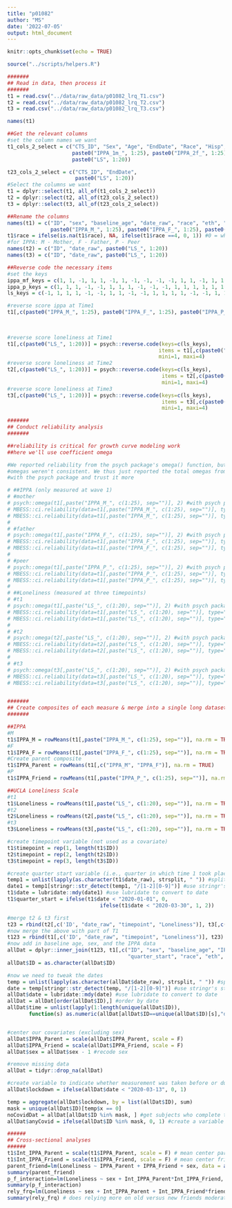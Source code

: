 ```yaml
---
title: "p01082"
author: "MS"
date: '2022-07-05'
output: html_document
---
```


```r
knitr::opts_chunk$set(echo = TRUE)

source("../scripts/helpers.R")

#######
## Read in data, then process it
#######
t1 = read.csv("../data/raw_data/p01082_lrq_T1.csv")
t2 = read.csv("../data/raw_data/p01082_lrq_T2.csv")
t3 = read.csv("../data/raw_data/p01082_lrq_T3.csv")
```
```r
names(t1)
```



```r
##Get the relevant columns
#set the column names we want
t1_cols_2_select = c("CTS_ID", "Sex", "Age", "EndDate", "Race", "Hisp", "AQ7", "AQ8", "AQ11", #AQ7 is first gen status, AQ8 is a pay for college variable that was coded awkwardly so we ultimately didn't use, AQ11 is one item measure of whether relied more on old or new friends 
                     paste0("IPPA_1m_", 1:25), paste0("IPPA_2f_", 1:25), paste0("IPPA_peer_", 1:25),
                     paste0("LS", 1:20))

t23_cols_2_select = c("CTS_ID", "EndDate",
                      paste0("LS", 1:20))
#Select the columns we want
t1 = dplyr::select(t1, all_of(t1_cols_2_select))
t2 = dplyr::select(t2, all_of(t23_cols_2_select))
t3 = dplyr::select(t3, all_of(t23_cols_2_select))

##Rename the columns
names(t1) = c("ID", "sex", "baseline_age", "date_raw", "race", "eth", "first_gen", "pay_for_college", "friend_rely",
              paste0("IPPA_M_", 1:25), paste0("IPPA_F_", 1:25), paste0("IPPA_P_", 1:25), paste0("LS_", 1:20)) 
t1$race = ifelse(is.na(t1$race), NA, ifelse(t1$race ==4, 0, 1)) #0 = white, 1 = non-white
#for IPPA: M - Mother, F - Father, P - Peer
names(t2) = c("ID", "date_raw", paste0("LS_", 1:20))
names(t3) = c("ID", "date_raw", paste0("LS_", 1:20))

##Reverse code the necessary items
#set the keys
ippa_mf_keys = c(1, 1, -1, 1, 1, -1, 1, -1, -1, -1, -1, 1, 1, -1, 1, 1, -1, -1, 1, 1, 1, 1, -1, 1, 1) #reverse scored items 3,6,8,9,10,11,14,17,18,23 -- items are the same for mother and father
ippa_p_keys = c(1, 1, 1, -1, -1, 1, 1, 1, -1, -1, -1, 1, 1, 1, 1, 1, 1, -1, 1, 1, 1, -1, -1, 1, 1) #reverse scored items 4,5,9,10,11,18,22,23
ls_keys = c(-1, 1, 1, 1, -1, -1, 1, 1, -1, -1, 1, 1, 1, 1, -1, -1, 1, 1, -1, -1) #reverse scored items 1,5,6,9,10,15,16,19,20

#reverse score ippa at Time1
t1[,c(paste0("IPPA_M_", 1:25), paste0("IPPA_F_", 1:25), paste0("IPPA_P_", 1:25))] = psych::reverse.code(keys=c(ippa_mf_keys,ippa_mf_keys,ippa_p_keys),
                                                                                                        items = t1[,c(paste0("IPPA_M_", 1:25), paste0("IPPA_F_", 1:25), paste0("IPPA_P_", 1:25))],
                                                                                                        mini=1, maxi=5)

#reverse score loneliness at Time1
t1[,c(paste0("LS_", 1:20))] = psych::reverse.code(keys=c(ls_keys),
                                                 items = t1[,c(paste0("LS_", 1:20))],
                                                 mini=1, maxi=4)
#reverse score loneliness at Time2
t2[,c(paste0("LS_", 1:20))] = psych::reverse.code(keys=c(ls_keys),
                                                  items = t2[,c(paste0("LS_", 1:20))],
                                                  mini=1, maxi=4)
#reverse score loneliness at Time3
t3[,c(paste0("LS_", 1:20))] = psych::reverse.code(keys=c(ls_keys),
                                                  items = t3[,c(paste0("LS_", 1:20))],
                                                  mini=1, maxi=4)

#######
## Conduct reliability analysis
#######

##reliability is critical for growth curve modeling work
##here we'll use coefficient omega

#We reported reliability from the psych package's omega() function, but also double checked that against the MBESS package's function. The omega totals converge well, but it was unclear why the hierarchical 
#omegas weren't consistent. We thus just reported the total omegas from the psych package because... i hierarchical omega might be nice to know, but won't affect validity of our results ii i'm more familiar
#with the psych package and trust it more

# ##IPPA (only measured at wave 1)
# #mother
# psych::omega(t1[,paste("IPPA_M_", c(1:25), sep="")], 2) #with psych package -- .96 total, .7 hierarchical
# MBESS::ci.reliability(data=t1[,paste("IPPA_M_", c(1:25), sep="")], type="omega", conf.level = 0.95, interval.type="bca", B=1000) #With MBESS -- 0.9494 total, 95% CI [0.93, 0.96]
# MBESS::ci.reliability(data=t1[,paste("IPPA_M_", c(1:25), sep="")], type="hierarchical", conf.level = 0.95, interval.type="bca", B=1000) #With MBESS -- 0.9377 hierarchical, 95% CI [0.91, 0.96]
# 
# #father
# psych::omega(t1[,paste("IPPA_F_", c(1:25), sep="")], 2) #with psych package -- .96 total, .06 hierarchical
# MBESS::ci.reliability(data=t1[,paste("IPPA_F_", c(1:25), sep="")], type="omega", conf.level = 0.95, interval.type="bca", B=1000) #With MBESS -- 0.9583 total, 95% CI [0.95, 0.97]
# MBESS::ci.reliability(data=t1[,paste("IPPA_F_", c(1:25), sep="")], type="hierarchical", conf.level = 0.95, interval.type="bca", B=1000) #With MBESS -- 0.9485 hierarchical, 95% CI [0.92, 0.96]
# 
# #peer
# psych::omega(t1[,paste("IPPA_P_", c(1:25), sep="")], 2) #with psych package -- .96 total, .37 hierarchical
# MBESS::ci.reliability(data=t1[,paste("IPPA_P_", c(1:25), sep="")], type="omega", conf.level = 0.95, interval.type="bca", B=1000) #With MBESS -- 0.9447 total, 95% CI [0.92, 0.96]
# MBESS::ci.reliability(data=t1[,paste("IPPA_P_", c(1:25), sep="")], type="hierarchical", conf.level = 0.95, interval.type="bca", B=1000) #With MBESS -- 0.9178 hierarchical, 95% CI [0.87, 0.95]
# 
# ##Loneliness (measured at three timepoints)
# #t1
# psych::omega(t1[,paste("LS_", c(1:20), sep="")], 2) #with psych package -- .95 total, .69 hierarchical
# MBESS::ci.reliability(data=t1[,paste("LS_", c(1:20), sep="")], type="omega", conf.level = 0.95, interval.type="bca", B=1000) #With MBESS -- 0.9500 total, 95% CI [0.93, 0.96]
# MBESS::ci.reliability(data=t1[,paste("LS_", c(1:20), sep="")], type="hierarchical", conf.level = 0.95, interval.type="bca", B=1000) #With MBESS -- 0.9476 hierarchical, 95% CI [0.93, 0.96]
# 
# #t2
# psych::omega(t2[,paste("LS_", c(1:20), sep="")], 2) #with psych package -- .95 total, .73 hierarchical
# MBESS::ci.reliability(data=t2[,paste("LS_", c(1:20), sep="")], type="omega", conf.level = 0.95, interval.type="bca", B=1000) #With MBESS -- 0.9506 total, 95% CI [0.94, 0.96]
# MBESS::ci.reliability(data=t2[,paste("LS_", c(1:20), sep="")], type="hierarchical", conf.level = 0.95, interval.type="bca", B=1000) #With MBESS -- 0.9482 hierarchical, 95% CI [0.93, 0.96]
# 
# #t3
# psych::omega(t3[,paste("LS_", c(1:20), sep="")], 2) #with psych package -- .95 total, .76 hierarchical
# MBESS::ci.reliability(data=t3[,paste("LS_", c(1:20), sep="")], type="omega", conf.level = 0.95, interval.type="bca", B=1000) #With MBESS -- 0.9447 total, 95% CI [0.93, 0.96]
# MBESS::ci.reliability(data=t3[,paste("LS_", c(1:20), sep="")], type="hierarchical", conf.level = 0.95, interval.type="bca", B=1000) #with MBESS -- 0.9442 hierarchical, 95% CI [0.93, 0.96]   


#######
## Create composites of each measure & merge into a single long dataset
#######

##IPPA
#M 
t1$IPPA_M = rowMeans(t1[,paste("IPPA_M_", c(1:25), sep="")], na.rm = TRUE)
#F
t1$IPPA_F = rowMeans(t1[,paste("IPPA_F_", c(1:25), sep="")], na.rm = TRUE)
#Create parent composite
t1$IPPA_Parent = rowMeans(t1[,c("IPPA_M", "IPPA_F")], na.rm = TRUE)
#P
t1$IPPA_Friend = rowMeans(t1[,paste("IPPA_P_", c(1:25), sep="")], na.rm = TRUE)

##UCLA Loneliness Scale
#t1
t1$Loneliness = rowMeans(t1[,paste("LS_", c(1:20), sep="")], na.rm = TRUE)
#t2
t2$Loneliness = rowMeans(t2[,paste("LS_", c(1:20), sep="")], na.rm = TRUE)
#t3
t3$Loneliness = rowMeans(t3[,paste("LS_", c(1:20), sep="")], na.rm = TRUE)

#create timepoint variable (not used as a covariate)
t1$timepoint = rep(1, length(t1$ID))
t2$timepoint = rep(2, length(t2$ID))
t3$timepoint = rep(3, length(t3$ID))

#create quarter start variable (i.e., quarter in which time 1 took place)
temp1 = unlist(lapply(as.character(t1$date_raw), strsplit, " ")) #split dates from times in date_raw; unlist output and save in 'temp'
date1 = temp1[stringr::str_detect(temp1, "/[1-2][0-9]")] #use stringr's str_detect() to pull out 
t1$date = lubridate::mdy(date1) #use lubridate to convert to date
t1$quarter_start = ifelse(t1$date < "2020-01-01", 0,
                              ifelse(t1$date < "2020-03-30", 1, 2))

#merge t2 & t3 first
t23 = rbind(t2[,c('ID', "date_raw", "timepoint", "Loneliness")], t3[,c('ID', "date_raw", "timepoint", "Loneliness")])
#now merge the above with part of T1
t123 = rbind(t1[,c('ID', "date_raw", "timepoint", "Loneliness")], t23)
#now add in baseline age, sex, and the IPPA data
allDat = dplyr::inner_join(t123, t1[,c("ID", "sex", "baseline_age", "IPPA_Parent", "IPPA_Friend",
                                       "quarter_start", "race", "eth", "first_gen", "pay_for_college")])
allDat$ID = as.character(allDat$ID)

#now we need to tweak the dates
temp = unlist(lapply(as.character(allDat$date_raw), strsplit, " ")) #split dates from times in date_raw; unlist output and save in 'temp'
date = temp[stringr::str_detect(temp, "/[1-2][0-9]")] #use stringr's str_detect() to pull out 
allDat$date = lubridate::mdy(date) #use lubridate to convert to date
allDat = allDat[order(allDat$ID),] #order by date
allDat$time = unlist(lapply(1:length(unique(allDat$ID)),
       function(s) as.numeric(allDat[allDat$ID==unique(allDat$ID)[s],"date"] - min(allDat[allDat$ID==unique(allDat$ID)[s],"date"])))) #create timescore by subtracting each subject's date from baseline


#center our covariates (excluding sex)
allDat$IPPA_Parent = scale(allDat$IPPA_Parent, scale = F)
allDat$IPPA_Friend = scale(allDat$IPPA_Friend, scale = F)
allDat$sex = allDat$sex - 1 #recode sex

#remove missing data
allDat = tidyr::drop_na(allDat)

#create variable to indicate whether measurement was taken before or during LA lockdown
allDat$lockdown = ifelse(allDat$date < "2020-03-13", 0, 1)

temp = aggregate(allDat$lockdown, by = list(allDat$ID), sum)
mask = unique(allDat$ID)[temp$x == 0]
noCovidDat = allDat[allDat$ID %in% mask, ] #get subjects who complete the study prior to COVID
allDat$anyCovid = ifelse(allDat$ID %in% mask, 0, 1) #create a variable denoting whether the subject has any data collected after COVID
```


```r
######
## Cross-sectional analyses
######
t1$Int_IPPA_Parent = scale(t1$IPPA_Parent, scale = F) # mean center parent
t1$Int_IPPA_Friend = scale(t1$IPPA_Friend, scale = F) # mean center friend
parent_friend=lm(Loneliness ~ IPPA_Parent + IPPA_Friend + sex, data = as.data.frame(t1))
summary(parent_friend)
p_f_interaction=lm(Loneliness ~ sex + Int_IPPA_Parent*Int_IPPA_Friend, data = as.data.frame(t1))
summary(p_f_interaction)
rely_frq=lm(Loneliness ~ sex + Int_IPPA_Parent + Int_IPPA_Friend*friend_rely, data = as.data.frame(t1))
summary(rely_frq) # does relying more on old versus new friends moderate frq & loneliness relationship

```
